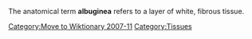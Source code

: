 [[Category:Move to Wiktionary 2007-11]]

The anatomical term <b>albuginea</b> refers to a layer of white, fibrous tissue.


{{anatomy-stub}}


[[Category:Tissues]]